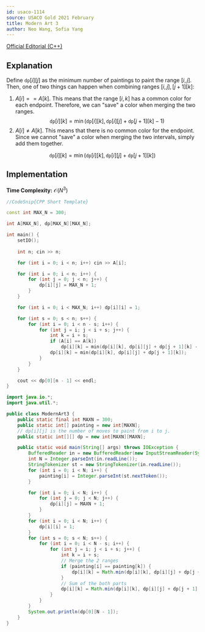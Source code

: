 ---
id: usaco-1114
source: USACO Gold 2021 February
title: Modern Art 3
author: Neo Wang, Sofia Yang
---

[Official Editorial (C++)](http://www.usaco.org/current/data/sol_prob2_gold_feb21.html)

## Explanation

Define $\texttt{dp}[i][j]$ as the minimum number of paintings to paint the range
$[i, j]$. Then, one of two things can happen when combining ranges
$[i, j], [j + 1][k]$:

1. $A[i] == A[k]$. This means that the range $[i, k]$ has a common color for each
   endpoint. Therefore, we can "save" a color when merging the two ranges.
   $$
   \texttt{dp}[i][k] = \min(\texttt{dp}[i][k], \texttt{dp}[i][j] + \texttt{dp}[j + 1][k] - 1)
   $$
2. $A[i] \neq A[k]$. This means that there is no common color for the endpoint.
   Since we cannot "save" a color when merging the two intervals, simply add
   them together.

$$
\texttt{dp}[i][k] = \min(\texttt{dp}[i][k], \texttt{dp}[i][j] + \texttt{dp}[j+1][k])
$$

## Implementation

**Time Complexity:** $\mathcal{O}(N^3)$

<LanguageSection>

<CPPSection>

```cpp
//CodeSnip{CPP Short Template}

const int MAX_N = 300;

int A[MAX_N], dp[MAX_N][MAX_N];

int main() {
	setIO();
	
	int n; cin >> n;

	for (int i = 0; i < n; i++) cin >> A[i];

	for (int i = 0; i < n; i++) {
		for (int j = 0; j < n; j++) {
			dp[i][j] = MAX_N + 1;
		}
	}

	for (int i = 0; i < MAX_N; i++) dp[i][i] = 1;

	for (int s = 0; s < n; s++) {
		for (int i = 0; i < n - s; i++) {
			for (int j = i; j < i + s; j++) {
				int k = i + s;
				if (A[i] == A[k])
					dp[i][k] = min(dp[i][k], dp[i][j] + dp[j + 1][k] - 1);
				dp[i][k] = min(dp[i][k], dp[i][j] + dp[j + 1][k]);
			}
		}
	}

	cout << dp[0][n - 1] << endl;
}
```

</CPPSection>

<JavaSection>
	
```java
import java.io.*;
import java.util.*;

public class ModernArt3 {
	public static final int MAXN = 300;
	public static int[] painting = new int[MAXN];
	// dp[i][j] is the number of moves to paint from i to j.
	public static int[][] dp = new int[MAXN][MAXN];

	public static void main(String[] args) throws IOException {
		BufferedReader in = new BufferedReader(new InputStreamReader(System.in));
		int N = Integer.parseInt(in.readLine());
		StringTokenizer st = new StringTokenizer(in.readLine());
		for (int i = 0; i < N; i++) {
			painting[i] = Integer.parseInt(st.nextToken());
		}

		for (int i = 0; i < N; i++) {
			for (int j = 0; j < N; j++) {
				dp[i][j] = MAXN + 1;
			}
		}
		for (int i = 0; i < N; i++) {
			dp[i][i] = 1;
		}
		for (int s = 0; s < N; s++) {
			for (int i = 0; i < N - s; i++) {
				for (int j = i; j < i + s; j++) {
					int k = i + s;
					// Merge the 2 ranges
					if (painting[i] == painting[k]) {
						dp[i][k] = Math.min(dp[i][k], dp[i][j] + dp[j + 1][k] - 1);
					}
					// Sum of the both parts
					dp[i][k] = Math.min(dp[i][k], dp[i][j] + dp[j + 1][k]);
				}
			}
		}
		System.out.println(dp[0][N - 1]);
	}
}

```
</JavaSection>

</LanguageSection>
